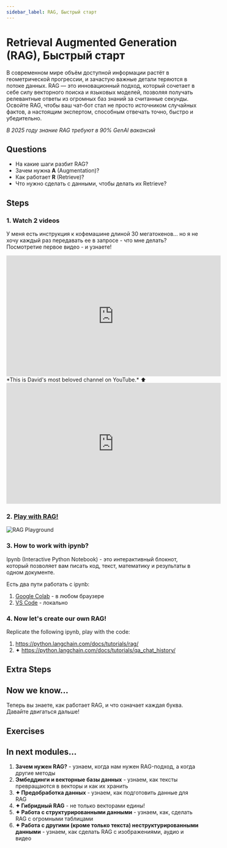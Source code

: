 ```yaml
---
sidebar_label: RAG, Быстрый старт
---
```


# Retrieval Augmented Generation (RAG), Быстрый старт

В современном мире объём доступной информации растёт в геометрической прогрессии, и зачастую важные детали теряются в потоке данных. RAG — это инновационный подход, который сочетает в себе силу векторного поиска и языковых моделей, позволяя получать релевантные ответы из огромных баз знаний за считанные секунды. Освойте RAG, чтобы ваш чат-бот стал не просто источником случайных фактов, а настоящим экспертом, способным отвечать точно, быстро и убедительно.

*В 2025 году знание RAG требуют в 90% GenAI вакансий*

## Questions

- На какие шаги разбит RAG?
- Зачем нужна **A** (Augmentation)?
- Как работает **R** (Retrieve)?
- Что нужно сделать с данными, чтобы делать их Retrieve?

## Steps

### 1. Watch 2 videos

У меня есть инструкция к кофемашине длиной 30 мегатокенов... но я не хочу каждый раз передавать ее в запросе - что мне делать? Посмотретие первое видео - и узнаете!

<iframe width="560" height="315" src="https://www.youtube.com/embed/HREbdmOSQ18?si=Hp4LSDNpoBQRJwD9" title="YouTube video player" frameborder="0" allow="accelerometer; autoplay; clipboard-write; encrypted-media; gyroscope; picture-in-picture; web-share" referrerpolicy="strict-origin-when-cross-origin" allowfullscreen></iframe>
*This is David's most beloved channel on YouTube.* ⬆️

<iframe width="560" height="315" src="https://www.youtube.com/embed/MlhZPTfOJBo?si=I9N8GNFkZEU1bj2I" title="YouTube video player" frameborder="0" allow="accelerometer; autoplay; clipboard-write; encrypted-media; gyroscope; picture-in-picture; web-share" referrerpolicy="strict-origin-when-cross-origin" allowfullscreen></iframe>

### 2. [Play with RAG!](https://ragplay.vercel.app/)

<img src="https://miro.medium.com/v2/resize:fit:700/0*AJ4H1E-SdY4oXwxC" alt="RAG Playground" />

### 3. How to work with ipynb?

Ipynb (Interactive Python Notebook) - это интерактивный блокнот, который позволяет вам писать код, текст, математику и результаты в одном документе. 

Есть два пути работать с ipynb:

1. [Google Colab](https://youtu.be/i-HnvsehuSw?si=JnNnvxB0OAalHo7M) - в любом браузере
2. [VS Code](https://youtu.be/suAkMeWJ1yE?si=5itcyfI0VjSTuZdl) - локально

### 4. Now let's create our own RAG!

Replicate the following ipynb, play with the code:

1. https://python.langchain.com/docs/tutorials/rag/
2. ✦ https://python.langchain.com/docs/tutorials/qa_chat_history/

## Extra Steps

## Now we know...

Теперь вы знаете, как работает RAG, и что означает каждая буква. Давайте двигаться дальше!

## Exercises

## In next modules...

1. **Зачем нужен RAG?** - узнаем, когда нам нужен RAG-подход, а когда другие методы
2. **Эмбеддинги и векторные базы данных** - узнаем, как тексты превращаются в векторы и как их хранить
3. **✦ Предобработка данных** - узнаем, как подготовить данные для RAG
4. **✦ Гибридный RAG** - не только векторами едины!
5. **✦ Работа с структурированными данными** - узнаем, как, сделать RAG с огромными таблицами
6. **✦ Работа с другими (кроме только текста) неструктурированными данными** - узнаем, как сделать RAG с изображениями, аудио и видео
